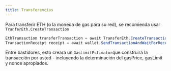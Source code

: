 ```yaml
---
title: Transferencias
---
```


Para transferir ETH (o la moneda de gas para su red), se recomienda usar
`TranferEth.CreateTransaction`

```csharp
EthTransaction transferTransaction = await TransferEth.CreateTransaction(client, wallet, recipientAddress, DecimalNormalizer.Normalize(1));
TransactionReceipt receipt = await wallet.SendTransactionAndWaitForReceipt(client, transferTransaction);
```

Entre bastidores, esto creará un
`GasLimitEstimator`que construirá la transacción por usted - incluyendo la determinación del gasPrice, gasLimit y nonce apropiados.
